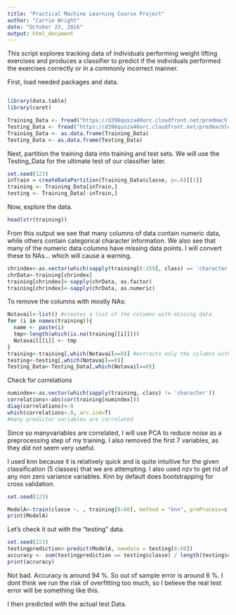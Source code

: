 ```yaml
---
title: "Practical Machine Learning Course Project"
author: "Carrie Wright"
date: "October 23, 2016"
output: html_document
---
```

This script explores tracking data of individuals performing weight lifting exercises and produces a classifier to predict if the individuals performed the exercises correctly or in a commonly incorrect manner.

First, load needed packages and data.

```r

```
```r
library(data.table)
library(caret)

Training_Data <- fread("https://d396qusza40orc.cloudfront.net/predmachlearn/pml-training.csv")
Testing_Data <- fread("https://d396qusza40orc.cloudfront.net/predmachlearn/pml-testing.csv")
Training_Data <- as.data.frame(Training_Data)
Testing_Data <- as.data.frame(Testing_Data)
```

Next, partition the training data into training and test sets. We will use the Testing_Data for the ultimate test of our classifier later.

```r
set.seed(123)
inTrain = createDataPartition(Training_Data$classe, p=.6)[[1]]
training <- Training_Data[inTrain,]
testing <- Training_Data[-inTrain,]

```

Now, explore the data.

```r

head(str(training))

```

From this output we see that many columns of data contain numeric data, while others contain categorical character information. We also see that many of the numeric data columns have missing data points. I will convert these to NAs... which will cause a warning.


```r
chrindex<-as.vector(which(sapply(training[8:159], class) == 'character') +7)
chrData<-training[chrindex]
training[chrindex]<-sapply(chrData, as.factor)
training[chrindex]<-sapply(chrData, as.numeric)

```

To remove the columns with mostly NAs:
```r
Notavail<-list() #creates a list of the columns with missing data
for (i in names(training)){
  name <- paste(i)
  tmp<-length(which(is.na(training[[i]])))
  Notavail[[i]] <- tmp
}
training<-training[,which(Notavail==0)] #extracts only the columns without missing data
testing<-testing[,which(Notavail==0)]
Testing_Data<-Testing_Data[,which(Notavail==0)]
```

Check for correlations
```r
numindex<-as.vector(which(sapply(training, class) != 'character'))
correlations<-abs(cor(training[numindex]))
diag(correlations)<-0
which(correlations>.8, arr.ind=T)
#many predictor variables are correlated
```
Since so manyvariables are correlated, I will use PCA to reduce noise as a preprocessing step of my training. I also removed the first 7 variables, as they did not seem very useful.

I used knn because it is relatively quick and is quite intuitive for the given classification (5 classes) that we are attempting. I also used nzv to get rid of any non zero variance variables. Knn by default does bootstrapping for cross validation.
```r
set.seed(123)

ModelA<-train(classe ~. , training[8:60], method = "knn", preProcess=c("nzv", "pca"))
print(ModelA)
```

Let's check it out with the "testing" data.
```r
set.seed(223)
testingprediction<-predict(ModelA, newdata = testing[8:60])
accuracy <- sum(testingprediction == testing$classe) / length(testing$classe) #on average how often was this correct
print(accuracy)
```
Not bad. Accuracy is around 94 %. So out of sample error is around 6 %. I dont think we run the risk of overfitting too much, so I believe the real test error will be something like this.

I then predicted with the actual test Data.